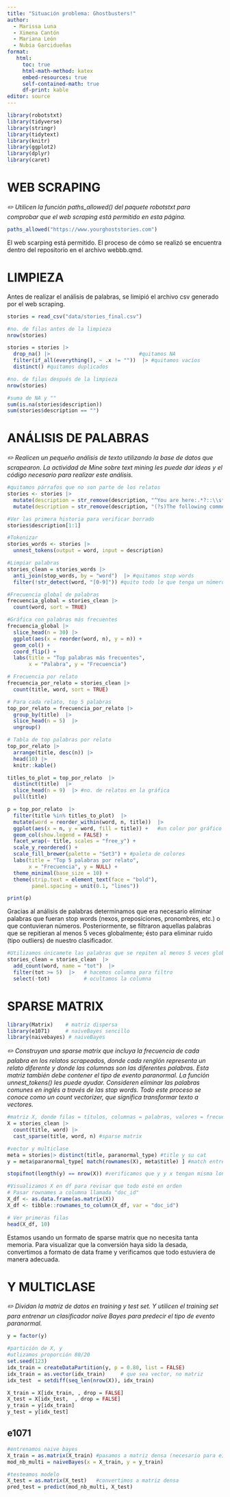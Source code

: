```yaml
---
title: "Situación problema: Ghostbusters!"
author:
  - Marissa Luna
  - Ximena Cantón
  - Mariana León
  - Nubia Garcidueñas
format:
   html:
     toc: true
     html-math-method: katex
     embed-resources: true 
     self-contained-math: true
     df-print: kable
editor: source
---
```


```r
library(robotstxt)
library(tidyverse)
library(stringr)
library(tidytext)
library(knitr)
library(ggplot2)
library(dplyr)
library(caret)
```

# WEB SCRAPING 
*✏️ Utilicen la función paths_allowed() del paquete robotstxt para comprobar que el web scraping está permitido en esta página.*

```r
paths_allowed("https://www.yourghoststories.com")
```
El web scarping está permitido. El proceso de cómo se realizó se encuentra dentro del repositorio en el archivo webbb.qmd. 

# LIMPIEZA
Antes de realizar el análisis de palabras, se limipió el archivo csv generado por el web scraping.  

```r
stories = read_csv("data/stories_final.csv") 
```

```r
#no. de filas antes de la limpieza
nrow(stories)
```

```r

stories = stories |>
  drop_na() |>                             #quitamos NA 
  filter(if_all(everything(), ~ .x != ""))  |> #quitamos vacíos 
  distinct() #quitamos duplicados
```

```r
#no. de filas después de la limpieza
nrow(stories)

#suma de NA y ""
sum(is.na(stories$description))
sum(stories$description == "")
```

# ANÁLISIS DE PALABRAS
*✏️ Realicen un pequeño análisis de texto utilizando la base de datos que scrapearon. La actividad de Mine sobre text mining les puede dar ideas y el código necesario para realizar este análisis.*

```r
#quitamos párrafos que no son parte de los relatos 
stories <- stories |>
  mutate(description = str_remove(description, "^You are here:.*?::\\s*"))  |>
  mutate(description = str_remove(description, "(?s)The following comments are submitted by users of this site.*$"))
```

```r
#Ver las primera historia para verificar borrado
stories$description[1:1]
```

```r
#Tokenizar
stories_words <- stories |>
  unnest_tokens(output = word, input = description)
```

```r
#Limpiar palabras
stories_clean = stories_words |>
  anti_join(stop_words, by = "word")  |> #quitamos stop words
  filter(!str_detect(word, "[0-9]")) #quito todo lo que tenga un número
```

```r
#Frecuencia global de palabras
frecuencia_global = stories_clean |>
  count(word, sort = TRUE)

#Gráfica con palabras más frecuentes
frecuencia_global |>
  slice_head(n = 30) |>
  ggplot(aes(x = reorder(word, n), y = n)) +
  geom_col() +
  coord_flip() +
  labs(title = "Top palabras más frecuentes",
       x = "Palabra", y = "Frecuencia")
```

```r
# Frecuencia por relato
frecuencia_por_relato = stories_clean |>
  count(title, word, sort = TRUE)

# Para cada relato, top 5 palabras
top_por_relato = frecuencia_por_relato |>
  group_by(title)  |>
  slice_head(n = 5)  |>
  ungroup()

# Tabla de top palabras por relato
top_por_relato |>
  arrange(title, desc(n)) |>
  head(10) |>
  knitr::kable()
```

```r
titles_to_plot = top_por_relato  |>
  distinct(title)  |>
  slice_head(n = 9)  |> #no. de relatos en la gráfica
  pull(title)

p = top_por_relato  |>
  filter(title %in% titles_to_plot)  |>
  mutate(word = reorder_within(word, n, title))  |>
  ggplot(aes(x = n, y = word, fill = title)) +   #un color por gráfico
  geom_col(show.legend = FALSE) +
  facet_wrap(~ title, scales = "free_y") +
  scale_y_reordered() +
  scale_fill_brewer(palette = "Set3") + #paleta de colores
  labs(title = "Top 5 palabras por relato",
       x = "Frecuencia", y = NULL) +
  theme_minimal(base_size = 10) +
  theme(strip.text = element_text(face = "bold"),
        panel.spacing = unit(0.1, "lines"))

print(p)

```

Gracias al análisis de palabras determinamos que era necesario eliminar palabras que fueran stop words (nexos, preposiciones, pronombres, etc.) o que contuvieran números. Posteriormente, se filtraron aquellas palabras que se repitieran al menos 5 veces globalmente; ésto para eliminar ruido (tipo outliers) de nuestro clasificador. 

```r
#Utilizamos únicamete las palabras que se repiten al menos 5 veces globalmente
stories_clean = stories_clean  |>
  add_count(word, name = "tot")  |>
  filter(tot >= 5)  |>   # hacemos columna para filtro
  select(-tot)           # ocultamos la columna
```

# SPARSE MATRIX

```r
library(Matrix)    # matriz dispersa
library(e1071)     # naiveBayes sencillo
library(naivebayes) # naiveBayes 
```

*✏️ Construyan una sparse matrix que incluya la frecuencia de cada palabra en los relatos scrapeados, donde cada renglón representa un relato diferente y donde las columnas son las diferentes palabras. Esta matriz también debe contener el tipo de evento paranormal. La función unnest_tokens() les puede ayudar. Consideren eliminar las palabras comunes en inglés a través de las stop words. Todo este proceso se conoce como un count vectorizer, que significa transformar texto a vectores.*

```r
#matriz X, donde filas = títulos, columnas = palabras, valores = frecuencias
X = stories_clean |>
  count(title, word) |>
  cast_sparse(title, word, n) #sparse matrix

#vector y multiclase 
meta = stories|> distinct(title, paranormal_type) #title y su cat
y = meta$paranormal_type[ match(rownames(X), meta$title) ] #match entre titles que devuelve la cat correcta

stopifnot(length(y) == nrow(X)) #verificamos que y y x tengan misma longitud 
```

```r
#Visualizamos X en df para revisar que todo esté en orden
# Pasar rownames a columna llamada "doc_id"
X_df <- as.data.frame(as.matrix(X))
X_df <- tibble::rownames_to_column(X_df, var = "doc_id")

# Ver primeras filas
head(X_df, 10)
```
Estamos usando un formato de sparse matrix que no necesita tanta memoria. Para visualizar que la conversión haya sido la desada, convertimos a formato de data frame y verificamos que todo estuviera de manera adecuada. 

# Y MULTICLASE
*✏️ Dividan la matriz de datos en training y test set. Y utilicen el training set para entrenar un clasificador naïve Bayes para predecir el tipo de evento paranormal.*

```r
y = factor(y)
```

```r
#partición de X, y 
#utlizamos proporción 80/20
set.seed(123)
idx_train = createDataPartition(y, p = 0.80, list = FALSE)
idx_train = as.vector(idx_train)     # que sea vector, no matriz
idx_test  = setdiff(seq_len(nrow(X)), idx_train)

X_train = X[idx_train, , drop = FALSE]
X_test = X[idx_test,  , drop = FALSE]
y_train = y[idx_train]
y_test = y[idx_test]
```


## e1071
```r
#entrenamos naive bayes 
X_train = as.matrix(X_train) #pasamos a matriz densa (necesario para e1017)
mod_nb_multi = naiveBayes(x = X_train, y = y_train)
```

```r
#testeamos modelo
X_test = as.matrix(X_test)   #convertimos a matriz densa 
pred_test = predict(mod_nb_multi, X_test)
```

